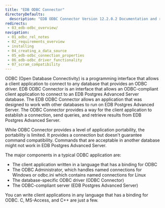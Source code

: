 ```yaml
---
title: "EDB ODBC Connector"
directoryDefaults:
  description: "EDB ODBC Connector Version 12.2.0.2 Documentation and release notes."
redirects:
 - 03_edb-odbc_overview/
navigation:
 - 01_odbc_rel_notes
 - 02_requirements_overview
 - installing
 - 04_creating_a_data_source
 - 05_edb-odbc_connection_properties
 - 06_edb-odbc_driver_functionality
 - 07_scram_compatibility
---
```


ODBC (Open Database Connectivity) is a programming interface that allows a client application to connect to any database that provides an ODBC driver. EDB ODBC Connector is an interface that allows an ODBC-compliant client application to connect to an EDB Postgres Advanced Server database. The EDB ODBC Connector allows an application that was designed to work with other databases to run on EDB Postgres Advanced Server. The ODBC Connector provides a way for the client application to establish a connection, send queries, and retrieve results from EDB Postgres Advanced Server.

While ODBC Connector provides a level of application portability, the portability is limited. It provides a connection but doesn't guarantee command compatibility. Commands that are acceptable in another database might not work in EDB Postgres Advanced Server.

The major components in a typical ODBC application are:

-   The client application written in a language that has a binding for ODBC
-   The ODBC Administrator, which handles named connections for Windows or odbc.ini which contains named connections for Linux
-   The database-specific ODBC driver (ODBC Connector)
-   The ODBC-compliant server (EDB Postgres Advanced Server)

You can write client applications in any language that has a binding for ODBC. C, MS-Access, and C++ are just a few.
